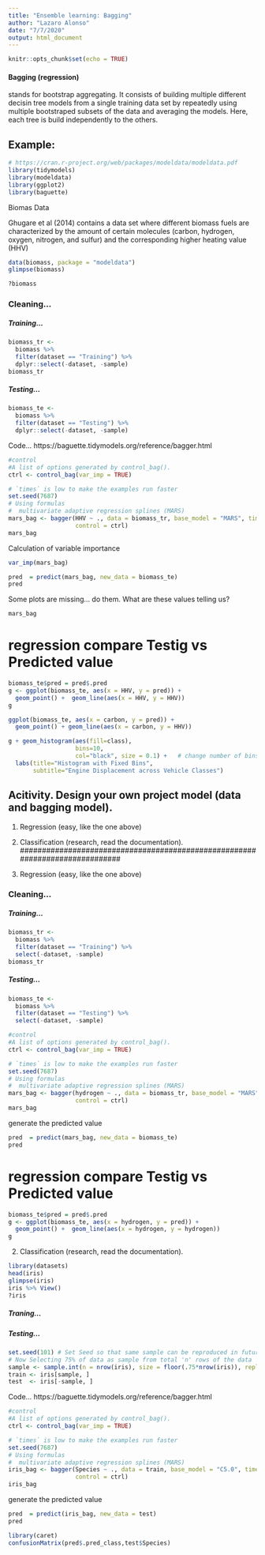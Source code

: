 ---
title: "Ensemble learning: Bagging"
author: "Lazaro Alonso"
date: "7/7/2020"
output: html_document
---

```{r setup, include=FALSE}
knitr::opts_chunk$set(echo = TRUE)
```

#### Bagging (regression)
stands for bootstrap aggregating. It consists of building multiple different decisin tree models from a single training data set by repeatedly using multiple bootstraped subsets of the data and averaging the models. Here, each tree is build independently to the others. 

## Example: 

```{r}
# https://cran.r-project.org/web/packages/modeldata/modeldata.pdf
library(tidymodels)
library(modeldata)
library(ggplot2)
library(baguette)
```

Biomas Data

Ghugare et al (2014) contains a data set where different biomass fuels are characterized by the amount of certain molecules (carbon, hydrogen, oxygen, nitrogen, and sulfur) and the corresponding higher heating value (HHV)

```{r}
data(biomass, package = "modeldata")
glimpse(biomass)
```
```{r}
?biomass
```

### Cleaning...
##### Training... 

```{r}
biomass_tr <-
  biomass %>%
  filter(dataset == "Training") %>%
  dplyr::select(-dataset, -sample)
biomass_tr
```
##### Testing...

```{r}
biomass_te <-
  biomass %>%
  filter(dataset == "Testing") %>%
  dplyr::select(-dataset, -sample)
```


Code... 
https://baguette.tidymodels.org/reference/bagger.html

```{r}
#control	
#A list of options generated by control_bag().
ctrl <- control_bag(var_imp = TRUE)

# `times` is low to make the examples run faster
set.seed(7687)
# Using formulas
#  multivariate adaptive regression splines (MARS)
mars_bag <- bagger(HHV ~ ., data = biomass_tr, base_model = "MARS", times = 5,
                   control = ctrl)
mars_bag
```
Calculation of variable importance

```{r}
var_imp(mars_bag)
```
```{r}
pred  = predict(mars_bag, new_data = biomass_te)
pred
```

Some plots are missing... do them. What are these values telling us? 
```{r}
mars_bag
```

# regression compare Testig vs Predicted value
```{r}
biomass_te$pred = pred$.pred
g <- ggplot(biomass_te, aes(x = HHV, y = pred)) +
  geom_point() +  geom_line(aes(x = HHV, y = HHV))
g
```

```{r}
ggplot(biomass_te, aes(x = carbon, y = pred)) +
  geom_point() + geom_line(aes(x = carbon, y = HHV))
```


```{r}
g + geom_histogram(aes(fill=class),
                   bins=10,
                   col="black", size = 0.1) +   # change number of bins
  labs(title="Histogram with Fixed Bins",
       subtitle="Engine Displacement across Vehicle Classes")
```

#############################################################################
## Acitivity. Design your own project model (data and bagging model). 
1. Regression (easy, like the one above)
2. Classification (research, read the documentation). 
#############################################################################

1. Regression (easy, like the one above)

### Cleaning...
##### Training... 

```{r}
biomass_tr <-
  biomass %>%
  filter(dataset == "Training") %>%
  select(-dataset, -sample)
biomass_tr
```
##### Testing...

```{r}
biomass_te <-
  biomass %>%
  filter(dataset == "Testing") %>%
  select(-dataset, -sample)
```

```{r}
#control	
#A list of options generated by control_bag().
ctrl <- control_bag(var_imp = TRUE)

# `times` is low to make the examples run faster
set.seed(7687)
# Using formulas
#  multivariate adaptive regression splines (MARS)
mars_bag <- bagger(hydrogen ~ ., data = biomass_tr, base_model = "MARS", times = 5,
                   control = ctrl)
mars_bag
```

generate the predicted value
```{r}
pred  = predict(mars_bag, new_data = biomass_te)
pred
```
# regression compare Testig vs Predicted value
```{r}
biomass_te$pred = pred$.pred
g <- ggplot(biomass_te, aes(x = hydrogen, y = pred)) +
  geom_point() +  geom_line(aes(x = hydrogen, y = hydrogen))
g
```


2. Classification (research, read the documentation). 

```{r}
library(datasets)
head(iris)
glimpse(iris)
iris %>% View()
?iris
```


##### Traning...
##### Testing...
```{r}
set.seed(101) # Set Seed so that same sample can be reproduced in future also
# Now Selecting 75% of data as sample from total 'n' rows of the data  
sample <- sample.int(n = nrow(iris), size = floor(.75*nrow(iris)), replace = F)
train <- iris[sample, ]
test  <- iris[-sample, ]

```

Code... 
https://baguette.tidymodels.org/reference/bagger.html

```{r}
#control	
#A list of options generated by control_bag().
ctrl <- control_bag(var_imp = TRUE)

# `times` is low to make the examples run faster
set.seed(7687)
# Using formulas
#  multivariate adaptive regression splines (MARS)
iris_bag <- bagger(Species ~ ., data = train, base_model = "C5.0", times = 5,
                   control = ctrl)
iris_bag
```

generate the predicted value
```{r}
pred  = predict(iris_bag, new_data = test)
pred
```


```{r}
library(caret)
confusionMatrix(pred$.pred_class,test$Species)
```

